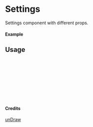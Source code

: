 
<Meta of={Settings} title="unDraw/Settings" />

# Settings

Settings component with different props.

#### Example

<Canvas of={Settings.Primary} />

## Usage

```ts
import { Settings } from "yadl-ui";

const Example = () => {
  return (
      <Settings />
  );
};

export default Example;
```

#### Credits
[unDraw](https://undraw.co/illustrations)
